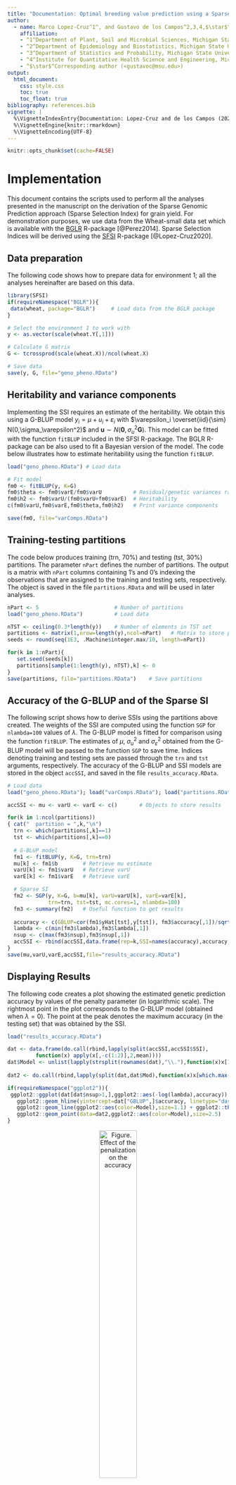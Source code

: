 ```yaml
---
title: "Documentation: Optimal breeding value prediction using a Sparse Selection Index"
author: 
  - name: Marco Lopez-Cruz^1^, and Gustavo de los Campos^2,3,4,$\star$^
    affiliation: 
    - ^1^Department of Plant, Soil and Microbial Sciences, Michigan State University, USA.
    - ^2^Department of Epidemiology and Biostatistics, Michigan State University, USA.
    - ^3^Department of Statistics and Probability, Michigan State University, USA.
    - ^4^Institute for Quantitative Health Science and Engineering, Michigan State University, USA.
    - ^$\star$^Corresponding author (<gustavoc@msu.edu>)
output:
  html_document:
    css: style.css
    toc: true
    toc_float: true
bibliography: references.bib
vignette: |
  %\VignetteIndexEntry{Documentation: Lopez-Cruz and de los Campos (2021) Genetics 218(1):1-10}
  %\VignetteEngine{knitr::rmarkdown}
  %\VignetteEncoding{UTF-8}
---
```


```r
knitr::opts_chunk$set(cache=FALSE)
```

# Implementation
This document contains the scripts used to perform all the analyses presented in the manuscript on the derivation of the Sparse Genomic Prediction approach (Sparse Selection Index) for grain yield. For demonstration purposes, we use data from the Wheat-small data set which is available with the [BGLR](https://github.com/gdlc/BGLR-R) R-package [@Perez2014]. Sparse Selection Indices will be derived using the [SFSI](https://github.com/MarcooLopez/SFSI) R-package [@Lopez-Cruz2020].


## Data preparation

The following code shows how to prepare data for environment 1; all the analyses hereinafter are based on this data. 

```r
library(SFSI)
if(requireNamespace("BGLR")){
 data(wheat, package="BGLR")     # Load data from the BGLR package
}

# Select the environment 1 to work with     
y <- as.vector(scale(wheat.Y[,1]))     

# Calculate G matrix       
G <- tcrossprod(scale(wheat.X))/ncol(wheat.X)      

# Save data
save(y, G, file="geno_pheno.RData")      
```

## Heritability and variance components

Implementing the SSI requires an estimate of the heritability. We obtain this using a G-BLUP model $y_i=\mu+u_i+\varepsilon_i$ with $\varepsilon_i \overset{iid}{\sim} N(0,\sigma_\varepsilon^2)$ and $\boldsymbol{u}\sim N(\textbf{0},\sigma_u^2 \boldsymbol{G})$. This model can be fitted with the function `fitBLUP` included in the SFSI R-package. The BGLR R-package can be also used to fit a Bayesian version of the model. The code below illustrates how to estimate heritability using the function `fitBLUP`.

```r
load("geno_pheno.RData") # Load data 

# Fit model
fm0 <- fitBLUP(y, K=G) 
fm0$theta <- fm0$varE/fm0$varU          # Residual/genetic variances ratio
fm0$h2 <- fm0$varU/(fm0$varU+fm0$varE)  # Heritability
c(fm0$varU,fm0$varE,fm0$theta,fm0$h2)   # Print variance components

save(fm0, file="varComps.RData")
```

## Training-testing partitions

The code below produces training (trn, $70\%$) and testing (tst, $30\%$) partitions. The parameter `nPart` defines the number of partitions. The output is a matrix with `nPart` columns containing 1's and 0's indexing the observations that are assigned to the training and testing sets, respectively. The object is saved in the file `partitions.RData` and will be used in later analyses.

```r
nPart <- 5                        # Number of partitions
load("geno_pheno.RData")          # Load data 

nTST <- ceiling(0.3*length(y))    # Number of elements in TST set
partitions <- matrix(1,nrow=length(y),ncol=nPart)   # Matrix to store partitions
seeds <- round(seq(1E3, .Machine$integer.max/10, length=nPart))

for(k in 1:nPart){   
   set.seed(seeds[k])
   partitions[sample(1:length(y), nTST),k] <- 0
}
save(partitions, file="partitions.RData")    # Save partitions
```

## Accuracy of the G-BLUP and of the Sparse SI

The following script shows how to derive SSIs using the partitions above created. The weights of the SSI are computed using the function `SGP` for `nlambda=100` values of $\lambda$. The G-BLUP model is fitted for comparison using the function `fitBLUP`. The estimates of $\mu$, $\sigma^2_u$ and $\sigma^2_\varepsilon$ obtained from the G-BLUP model will be passed to the function `SGP` to save time. Indices denoting training and testing sets are passed through the `trn` and `tst` arguments, respectively. The accuracy of the G-BLUP and SSI models are stored in the object `accSSI`, and saved in the file `results_accuracy.RData`.

```r
# Load data
load("geno_pheno.RData"); load("varComps.RData"); load("partitions.RData")

accSSI <- mu <- varU <- varE <- c()       # Objects to store results

for(k in 1:ncol(partitions))
{ cat("  partition = ",k,"\n")
  trn <- which(partitions[,k]==1)
  tst <- which(partitions[,k]==0)
    
  # G-BLUP model
  fm1 <- fitBLUP(y, K=G, trn=trn)
  mu[k] <- fm1$b        # Retrieve mu estimate
  varU[k] <- fm1$varU   # Retrieve varU
  varE[k] <- fm1$varE   # Retrieve varE

  # Sparse SI
  fm2 <- SGP(y, K=G, b=mu[k], varU=varU[k], varE=varE[k], 
             trn=trn, tst=tst, mc.cores=1, nlambda=100)
  fm3 <- summary(fm2)   # Useful function to get results
        
  accuracy <- c(GBLUP=cor(fm1$yHat[tst],y[tst]), fm3$accuracy[,1])/sqrt(fm0$h2)
  lambda <- c(min(fm3$lambda),fm3$lambda[,1])
  nsup <- c(max(fm3$nsup),fm3$nsup[,1])
  accSSI <- rbind(accSSI,data.frame(rep=k,SSI=names(accuracy),accuracy,lambda,nsup))
}
save(mu,varU,varE,accSSI,file="results_accuracy.RData")
```

## Displaying Results

The following code creates a plot showing the estimated genetic prediction accuracy by values of the penalty parameter (in logarithmic scale). The rightmost point in the plot corresponds to the G-BLUP model (obtained when $\lambda=0$). The point at the peak denotes the maximum accuracy (in the testing set) that was obtained by the SSI.

```r
load("results_accuracy.RData")

dat <- data.frame(do.call(rbind,lapply(split(accSSI,accSSI$SSI),
         function(x) apply(x[,-c(1:2)],2,mean))))
dat$Model <- unlist(lapply(strsplit(rownames(dat),"\\."),function(x)x[1]))
 
dat2 <- do.call(rbind,lapply(split(dat,dat$Mod),function(x)x[which.max(x$acc),]))

if(requireNamespace("ggplot2")){
 ggplot2::ggplot(dat[dat$nsup>1,],ggplot2::aes(-log(lambda),accuracy)) + 
   ggplot2::geom_hline(yintercept=dat["GBLUP",]$accuracy, linetype="dashed") + 
   ggplot2::geom_line(ggplot2::aes(color=Model),size=1.1) + ggplot2::theme_bw() +
   ggplot2::geom_point(data=dat2,ggplot2::aes(color=Model),size=2.5)
}
```
<center>
![Figure. Effect of the penalization on the accuracy](Figure_SSI1.png){ width=45% }
</center>


## Cross-validating to obtain an optimal penalization

The snippet below can be used to perform, within each trn-tst partition, $k$-folds CV to get an 'optimal' value of $\lambda$ within the training data, and then used to fit an SSI for the testing set. The CV is implemented using the function `SGP.CV` from the SFSI R-package for one 5-folds CV, this can be set through the `nCV` and `nfolds` arguments. 

```r
load("geno_pheno.RData");   load("varComps.RData")
load("partitions.RData");   load("results_accuracy.RData")

lambdaCV <- accSSI_CV <- nsupCV <- c()   # Objects to store results

for(k in 1:ncol(partitions))
{   cat("  partition = ",k,"\n")
    trn <- which(partitions[,k]==1)
    
    # Cross-validating the training set  
    fm1 <- SGP.CV(y, K=G, trn=trn, nlambda=100, mc.cores=1, nfolds=5, nCV=1)
    lambdaCV[k] <- summary(fm1)$optCOR["lambda"]
      
    # Fit a SSI with the estimated lambda
    fm2 <- SGP(y, K=G, b=mu[k], varU=varU[k], varE=varE[k], 
               trn=trn, tst=tst, lambda=lambdaCV[k])     
    
    accSSI_CV[k] <- summary(fm2)$accuracy/sqrt(fm0$h2)
    nsupCV <- cbind(nsupCV, fm2$nsup) 
}
save(accSSI_CV,lambdaCV,nsupCV,file="results_accuracyCV.RData")
```


After running the above analysis, the following snippet can be run to create a plot comparing partition-wise the accuracy of the optimal SSI with that of the G-BLUP. The average accuracies are also shown in the plot.

```r
load("results_accuracy.RData"); load("results_accuracyCV.RData")

dat <- data.frame(GBLUP=accSSI[accSSI$SSI=="GBLUP",]$acc,SSI=accSSI_CV)
rg <- range(dat)
tmp <- c(mean(rg),diff(rg)*0.4)

if(requireNamespace("ggplot2")){
 ggplot2::ggplot(dat,ggplot2::aes(GBLUP,SSI)) + 
  ggplot2::geom_abline(slope=1,linetype="dotted") + ggplot2::theme_bw() +
  ggplot2::geom_point(shape=21,color="orange") + ggplot2::lims(x=rg,y=rg) +
  ggplot2::annotate("text",tmp[1],tmp[1]-tmp[2],label=round(mean(dat$GBLUP),3)) +
  ggplot2::annotate("text",tmp[1]-tmp[2],tmp[1],label=round(mean(dat$SSI),3))
}
```
<center>
![Figure. Accuracy of the G-BLUP vs. that of the SSI](Figure_SSI2.png){ width=40% }
</center>


The code below creates a plot showing the distribution of the number of points in the support set for the SSI, across all partitions.

```r
load("results_accuracyCV.RData")

dat <- data.frame(nsup=as.vector(nsupCV))

bw <- round(diff(range(dat$nsup))/40)
if(requireNamespace("ggplot2")){
 ggplot2::ggplot(data=dat,ggplot2::aes(nsup,stat(count)/length(nsupCV))) +  
    ggplot2::theme_bw() +
    ggplot2::geom_histogram(color="gray20",fill="lightblue",binwidth=bw) +
    ggplot2::labs(x=bquote("Support set size(" *n[sup]*")"),y="Frequency")
}
```
<center>
![Figure. Distribution of the number of support points](Figure_SSI3.png){ width=45% }
</center>

## Subject-specific training sets

The next script can be used to create a plot showing (for a single trn-tst partition) the subset of points in the support set, for each individual being predicted. This plot can be made through the function `net.plot` from the SFSI package.

```r
# Load data
load("geno_pheno.RData"); load("partitions.RData"); load("results_accuracyCV.RData")

part <- 1      # Choose any partition from 1,…,nPart
trn <- which(partitions[,k]==1)
tst <- which(partitions[,k]==0)

# Fit SSI with lambda previously estimated using CV
fm <- SGP(y, K=G, trn=trn, tst=tst, lambda=lambdaCV[part])

plot(net(fm, K=G), i=1:16, unified=FALSE, main=NULL, bg.col="white",
     set.size=c(3,1.5,0.2), point.color="gray40", axis.labels=FALSE)  
```
<center>
![Figure. Subject specific trainig sets for the first 16 testing elements](Figure_SSI4.png){ width=55% }
</center>

# References


